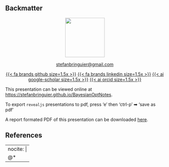 ## Backmatter {.appendix}
<div style="text-align: center;">

[![](figures/stefanbringuier.png){width=125px}](https://www.stefanbringuier.info)

[stefanbringuier@gmail.com](mailto:stefanbringuier@gmail.com)

[{{< fa brands github size=1.5x >}}](https://github.com/stefanbringuier)   [{{< fa brands linkedin size=1.5x >}}](https://linkedin.com/in/stefanbringuier)   [{{< ai google-scholar size=1.5x >}}](https://scholar.google.com/citations?user=MhJTimgAAAAJ&hl=en) [{{< ai orcid size=1.5x >}}](https://orcid.org/0000-0001-6753-1437)
</div>

:::{.callout-note}
This presentation can be viewed online at <https://stefanbringuier.github.io/BayesianOptNotes>.

To export `revealjs` presentations to pdf, press 'e' then 'ctrl-p' ➡ 'save as pdf'
:::

:::{.callout-tip}
 A report formated PDF of this presentation can be downloaded [here](presentation_reportformat.pdf).
:::

## References {.appendix}
::: {#refs}
---
nocite: |
    @*
---
:::
